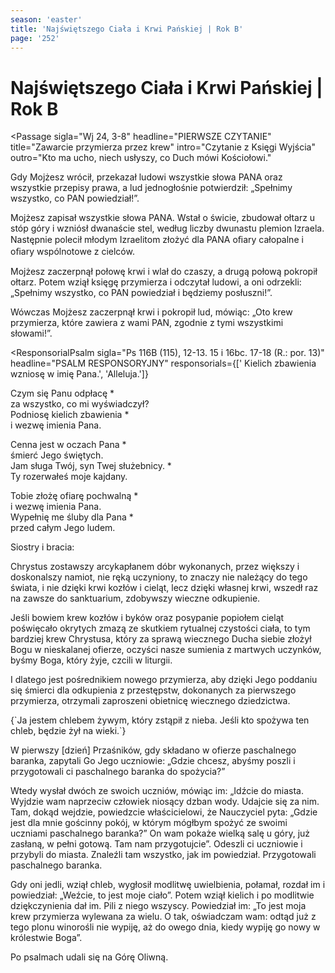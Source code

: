 ```yaml
---
season: 'easter'
title: 'Najświętszego Ciała i Krwi Pańskiej | Rok B'
page: '252'
---
```


# Najświętszego Ciała i Krwi Pańskiej | Rok B

<Passage
  sigla="Wj 24, 3-8"
  headline="PIERWSZE CZYTANIE"
  title="Zawarcie przymierza przez krew"
  intro="Czytanie z Księgi Wyjścia"
  outro="Kto ma ucho, niech usłyszy, co Duch mówi Kościołowi."
>
  <p>Gdy Mojżesz wrócił, przekazał ludowi wszystkie słowa PANA oraz wszystkie przepisy prawa, a lud jednogłośnie potwierdził: „Spełnimy wszystko, co PAN powiedział!”.</p>
  <p>Mojżesz zapisał wszystkie słowa PANA. Wstał o świcie, zbudował ołtarz u stóp góry i wzniósł dwanaście stel, według liczby dwunastu plemion Izraela. Następnie polecił młodym Izraelitom złożyć dla PANA oﬁary całopalne i oﬁary wspólnotowe z cielców.</p>
  <p>Mojżesz zaczerpnął połowę krwi i wlał do czaszy, a drugą połową pokropił ołtarz. Potem wziął księgę przymierza i odczytał ludowi, a oni odrzekli: „Spełnimy wszystko, co PAN powiedział i będziemy posłuszni!”.</p>
  <p>Wówczas Mojżesz zaczerpnął krwi i pokropił lud, mówiąc: „Oto krew przymierza, które zawiera z wami PAN, zgodnie z tymi wszystkimi słowami!”.</p>
</Passage>

<ResponsorialPsalm
  sigla="Ps 116B (115), 12-13. 15 i 16bc. 17-18 (R.: por. 13)"
  headline="PSALM RESPONSORYJNY"
  responsorials={[' Kielich zbawienia wzniosę w imię Pana.', 'Alleluja.']}
>
  <p>Czym się Panu odpłacę *<br/>za wszystko, co mi wyświadczył?<br/>Podniosę kielich zbawienia *<br/>i wezwę imienia Pana.</p>
  <p>Cenna jest w oczach Pana *<br/>śmierć Jego świętych.<br/>Jam sługa Twój, syn Twej służebnicy. *<br/>Ty rozerwałeś moje kajdany.</p>
  <p>Tobie złożę ofiarę pochwalną *<br/>i wezwę imienia Pana.<br/>Wypełnię me śluby dla Pana *<br/>przed całym Jego ludem.</p>
</ResponsorialPsalm>
<Passage
  sigla="Hbr 9, 11-15"
  headline="DRUGIE CZYTANIE"
  title="Krew Chrystusa oczyszcza nasze sumienia"
  intro="Czytanie z Listu do Hebrajczyków"
  outro="Kto ma ucho, niech usłyszy, co Duch mówi Kościołowi."
>
  <p>Siostry i bracia:</p>
  <p>Chrystus zostawszy arcykapłanem dóbr wykonanych, przez większy i doskonalszy namiot, nie ręką uczyniony, to znaczy nie należący do tego świata, i nie dzięki krwi kozłów i cieląt, lecz dzięki własnej krwi, wszedł raz na zawsze do sanktuarium, zdobywszy wieczne odkupienie.</p>
  <p>Jeśli bowiem krew kozłów i byków oraz posypanie popiołem cieląt poświęcało okrytych zmazą ze skutkiem rytualnej czystości ciała, to tym bardziej krew Chrystusa, który za sprawą wiecznego Ducha siebie złożył Bogu w nieskalanej ofierze, oczyści nasze sumienia z martwych uczynków, byśmy Boga, który żyje, czcili w liturgii.</p>
  <p>I dlatego jest pośrednikiem nowego przymierza, aby dzięki Jego poddaniu się śmierci dla odkupienia z przestępstw, dokonanych za pierwszego przymierza, otrzymali zaproszeni obietnicę wiecznego dziedzictwa.</p>
</Passage>
<Passage
  sigla="J 6, 51"
  headline="AKLAMACJA"
  acclamation="Alleluja, alleluja, alleluja."
>
  {`Ja jestem chlebem żywym, który zstąpił z nieba.
Jeśli kto spożywa ten chleb, będzie żył na wieki.`}
</Passage>
<Passage
  sigla="Mk 14, 12-16. 22-26"
  headline="EWANGELIA"
  title="Ustanowienie ofiary Nowego Przymierza"
  intro=" Słowa Ewangelii według świętego Marka"
  outro="Oto słowo Pańskie"
>
  <p>W pierwszy [dzień] Przaśników, gdy składano w ofierze paschalnego baranka, zapytali Go Jego uczniowie: „Gdzie chcesz, abyśmy poszli i przygotowali ci paschalnego baranka do spożycia?”</p>
  <p>Wtedy wysłał dwóch ze swoich uczniów, mówiąc im: „Idźcie do miasta. Wyjdzie wam naprzeciw człowiek niosący dzban wody. Udajcie się za nim. Tam, dokąd wejdzie, powiedzcie właścicielowi, że Nauczyciel pyta: „Gdzie jest dla mnie gościnny pokój, w którym mógłbym spożyć ze swoimi uczniami paschalnego baranka?” On wam pokaże wielką salę u góry, już zasłaną, w pełni gotową. Tam nam przygotujcie”. Odeszli ci uczniowie i przybyli do miasta. Znaleźli tam wszystko, jak im powiedział. Przygotowali paschalnego baranka.</p>
  <p>Gdy oni jedli, wziął chleb, wygłosił modlitwę uwielbienia, połamał, rozdał im i powiedział: „Weźcie, to jest moje ciało”. Potem wziął kielich i po modlitwie dziękczynienia dał im. Pili z niego wszyscy. Powiedział im: „To jest moja krew przymierza wylewana za wielu. O tak, oświadczam wam: odtąd już z tego plonu winorośli nie wypiję, aż do owego dnia, kiedy wypiję go nowy w królestwie Boga”.</p>
  <p>Po psalmach udali się na Górę Oliwną.</p>
</Passage>
